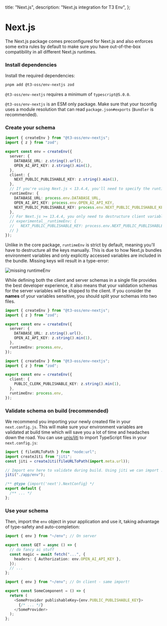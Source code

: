   title: "Next.js",
  description: "Next.js integration for T3 Env",
};

# Next.js

The Next.js package comes preconfigured for Next.js and also enforces some extra rules by default to make sure you have out-of-the-box compatibility in all different Next.js runtimes.

<Steps>

### Install dependencies

Install the required dependencies:

```bash
pnpm add @t3-oss/env-nextjs zod
```

<Callout>

`@t3-oss/env-nextjs` requires a minimum of `typescript@5.0.0`.

</Callout>

<Callout>

`@t3-oss/env-nextjs` is an ESM only package. Make sure that your tsconfig uses a module resolution that can read `package.json#exports` (`Bundler` is recommended).

</Callout>

### Create your schema

```ts title="src/env.ts"
import { createEnv } from "@t3-oss/env-nextjs";
import { z } from "zod";

export const env = createEnv({
  server: {
    DATABASE_URL: z.string().url(),
    OPEN_AI_API_KEY: z.string().min(1),
  },
  client: {
    NEXT_PUBLIC_PUBLISHABLE_KEY: z.string().min(1),
  },
  // If you're using Next.js < 13.4.4, you'll need to specify the runtimeEnv manually
  runtimeEnv: {
    DATABASE_URL: process.env.DATABASE_URL,
    OPEN_AI_API_KEY: process.env.OPEN_AI_API_KEY,
    NEXT_PUBLIC_PUBLISHABLE_KEY: process.env.NEXT_PUBLIC_PUBLISHABLE_KEY,
  },
  // For Next.js >= 13.4.4, you only need to destructure client variables:
  // experimental__runtimeEnv: {
  //   NEXT_PUBLIC_PUBLISHABLE_KEY: process.env.NEXT_PUBLIC_PUBLISHABLE_KEY,
  // }
});
```

<Callout type="info">

Unlike in the core package, `runtimeEnv` is strict by default, meaning you'll have to destructure all the keys manually. This is due to how Next.js bundles environment variables and only explicitly accessed variables are included in the bundle. Missing keys will result in a type-error:

![missing runtimeEnv](https://user-images.githubusercontent.com/51714798/234409775-fee3edbd-a73b-415a-829f-28f6f6092707.png)

</Callout>

<Callout type="warning">

While defining both the client and server schemas in a single file provides the best developer experience,
it also means that your validation schemas for the server variables will be shipped to the client.
If you consider the **names** of your variables sensitive, you should split your schemas into two files.

```ts title="src/env/server.ts"
import { createEnv } from "@t3-oss/env-nextjs";
import { z } from "zod";

export const env = createEnv({
  server: {
    DATABASE_URL: z.string().url(),
    OPEN_AI_API_KEY: z.string().min(1),
  },
  runtimeEnv: process.env,
});
```

```ts title="src/env/client.ts"
import { createEnv } from "@t3-oss/env-nextjs";
import { z } from "zod";

export const env = createEnv({
  client: {
    PUBLIC_CLERK_PUBLISHABLE_KEY: z.string().min(1),
  },
  runtimeEnv: process.env,
});
```

</Callout>

### Validate schema on build (recommended)

We recommend you importing your newly created file in your `next.config.js`. This will make sure your environment variables are validated at build time which will save you a lot of time and headaches down the road. You can use [unjs/jiti](https://github.com/unjs/jiti) to import TypeScript files in your `next.config.js`:

```js title="next.config.js" {6}
import { fileURLToPath } from "node:url";
import createJiti from "jiti";
const jiti = createJiti(fileURLToPath(import.meta.url));

// Import env here to validate during build. Using jiti we can import .ts files :)
jiti("./app/env");

/** @type {import('next').NextConfig} */
export default {
  /** ... */
};
```

### Use your schema

Then, import the `env` object in your application and use it, taking advantage of type-safety and auto-completion:

```ts title="some-api-endpoint.ts"
import { env } from "~/env"; // On server

export const GET = async () => {
  // do fancy ai stuff
  const magic = await fetch("...", {
    headers: { Authorization: env.OPEN_AI_API_KEY },
  });
  // ...
};
```

```ts title="some-component.tsx"
import { env } from "~/env"; // On client - same import!

export const SomeComponent = () => {
  return (
    <SomeProvider publishableKey={env.PUBLIC_PUBLISHABLE_KEY}>
      {/* ... */}
    </SomeProvider>
  );
};
```

</Steps>
